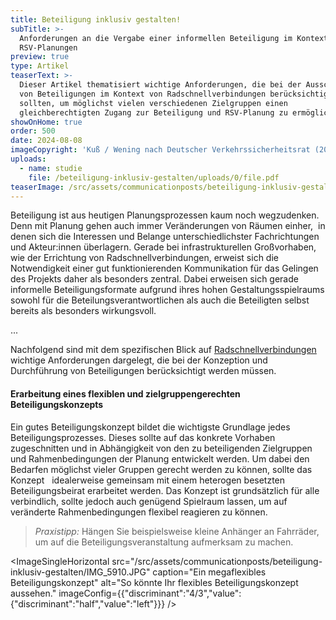 ```yaml
---
title: Beteiligung inklusiv gestalten!
subTitle: >-
  Anforderungen an die Vergabe einer informellen Beteiligung im Kontext von
  RSV-Planungen
preview: true
type: Artikel
teaserText: >-
  Dieser Artikel thematisiert wichtige Anforderungen, die bei der Ausschreibung
  von Beteiligungen im Kontext von Radschnellverbindungen berücksichtigt werden
  sollten, um möglichst vielen verschiedenen Zielgruppen einen
  gleichberechtigten Zugang zur Beteiligung und RSV-Planung zu ermöglichen.. 
showOnHome: true
order: 500
date: 2024-08-08
imageCopyright: 'Kuß / Wening nach Deutscher Verkehrssicherheitsrat (2015: 11)'
uploads:
  - name: studie
    file: /beteiligung-inklusiv-gestalten/uploads/0/file.pdf
teaserImage: /src/assets/communicationposts/beteiligung-inklusiv-gestalten/teaserImage.jpg
---
```

Beteiligung ist aus heutigen Planungsprozessen kaum noch wegzudenken. Denn mit Planung gehen auch immer Veränderungen von Räumen einher,  in denen sich die Interessen und Belange unterschiedlichster Fachrichtungen und Akteur:innen überlagern. Gerade bei infrastrukturellen Großvorhaben, wie der Errichtung von Radschnellverbindungen, erweist sich die Notwendigkeit einer gut funktionierenden Kommunikation für das Gelingen des Projekts daher als besonders zentral. Dabei erweisen sich gerade informelle Beteiligungsformate aufgrund ihres hohen Gestaltungsspielraums sowohl für die Beteilungsverantwortlichen als auch die Beteiligten selbst bereits als besonders wirkungsvoll.

...

Nachfolgend sind mit dem spezifischen Blick auf [Radschnellverbindungen](/beteiligung-inklusiv-gestalten/uploads/0/file.pdf) wichtige Anforderungen dargelegt, die bei der Konzeption und Durchführung von Beteiligungen berücksichtigt werden müssen.

#### Erarbeitung eines flexiblen und zielgruppengerechten Beteiligungskonzepts

Ein gutes Beteiligungskonzept bildet die wichtigste Grundlage jedes Beteiligungsprozesses. Dieses sollte auf das konkrete Vorhaben zugeschnitten und in Abhängigkeit von den zu beteiligenden Zielgruppen und Rahmenbedingungen der Planung entwickelt werden. Um dabei den Bedarfen möglichst vieler Gruppen gerecht werden zu können, sollte das Konzept   idealerweise gemeinsam mit einem heterogen besetzten Beteiligungsbeirat erarbeitet werden. Das Konzept ist grundsätzlich für alle verbindlich, sollte jedoch auch genügend Spielraum lassen, um auf veränderte Rahmenbedingungen flexibel reagieren zu können.

> *Praxistipp:* Hängen Sie beispielsweise kleine Anhänger an Fahrräder, um auf die Beteiligungsveranstaltung aufmerksam zu machen.&#x20;

<ImageSingleHorizontal src="/src/assets/communicationposts/beteiligung-inklusiv-gestalten/IMG_5910.JPG" caption="Ein megaflexibles Beteiligungskonzept" alt="So könnte Ihr flexibles Beteiligungskonzept aussehen." imageConfig={{"discriminant":"4/3","value":{"discriminant":"half","value":"left"}}} />

